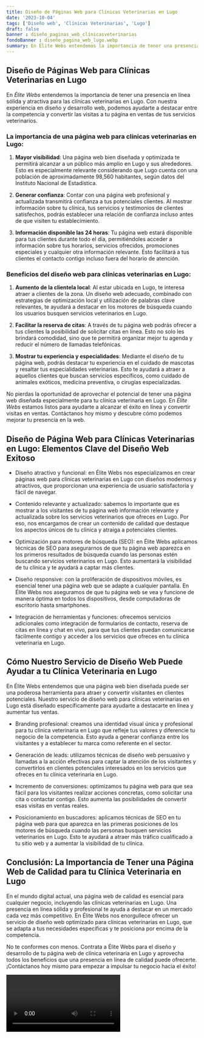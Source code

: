 ```yaml
---
title: Diseño de Páginas Web para Clínicas Veterinarias en Lugo
date: '2023-10-04'
tags: ['Diseño web', 'Clínicas Veterinarias', 'Lugo']
draft: false
banner : diseño_paginas_web_clínicasveterinarias
fondoBanner : diseño_pagina_web_lugo.webp
summary: En Élite Webs entendemos la importancia de tener una presencia en línea sólida y atractiva para las clínicas veterinarias en Lugo. Con nuestra experiencia en diseño y desarrollo web, podemos ayudarte a destacar entre la competencia y convertir las visitas a tu página en ventas de tus servicios veterinarios.
---
```


## Diseño de Páginas Web para Clínicas Veterinarias en Lugo

En *Élite Webs* entendemos la importancia de tener una presencia en línea sólida y atractiva para las clínicas veterinarias en Lugo. Con nuestra experiencia en diseño y desarrollo web, podemos ayudarte a destacar entre la competencia y convertir las visitas a tu página en ventas de tus servicios veterinarios.

### La importancia de una página web para clínicas veterinarias en Lugo:

1. **Mayor visibilidad**: Una página web bien diseñada y optimizada te permitirá alcanzar a un público más amplio en Lugo y sus alrededores. Esto es especialmente relevante considerando que Lugo cuenta con una población de aproximadamente 98,560 habitantes, según datos del Instituto Nacional de Estadística.

2. **Generar confianza**: Contar con una página web profesional y actualizada transmitirá confianza a tus potenciales clientes. Al mostrar información sobre tu clínica, tus servicios y testimonios de clientes satisfechos, podrás establecer una relación de confianza incluso antes de que visiten tu establecimiento.

3. **Información disponible las 24 horas**: Tu página web estará disponible para tus clientes durante todo el día, permitiéndoles acceder a información sobre tus horarios, servicios ofrecidos, promociones especiales y cualquier otra información relevante. Esto facilitará a tus clientes el contacto contigo incluso fuera del horario de atención.

### Beneficios del diseño web para clínicas veterinarias en Lugo:

1. **Aumento de la clientela local**: Al estar ubicada en Lugo, te interesa atraer a clientes de la zona. Un diseño web adecuado, combinado con estrategias de optimización local y utilización de palabras clave relevantes, te ayudará a destacar en los motores de búsqueda cuando los usuarios busquen servicios veterinarios en Lugo.

2. **Facilitar la reserva de citas**: A través de tu página web podrás ofrecer a tus clientes la posibilidad de solicitar citas en línea. Esto no solo les brindará comodidad, sino que te permitirá organizar mejor tu agenda y reducir el número de llamadas telefónicas.

3. **Mostrar tu experiencia y especialidades**: Mediante el diseño de tu página web, podrás destacar tu experiencia en el cuidado de mascotas y resaltar tus especialidades veterinarias. Esto te ayudará a atraer a aquellos clientes que buscan servicios específicos, como cuidado de animales exóticos, medicina preventiva, o cirugías especializadas.

No pierdas la oportunidad de aprovechar el potencial de tener una página web diseñada especialmente para tu clínica veterinaria en Lugo. En *Élite Webs* estamos listos para ayudarte a alcanzar el éxito en línea y convertir visitas en ventas. Contáctanos hoy mismo y descubre cómo podemos mejorar tu presencia en la web.

<GifSeo />

<Cta />

## Diseño de Página Web para Clínicas Veterinarias en Lugo: Elementos Clave del Diseño Web Exitoso

- Diseño atractivo y funcional: en Élite Webs nos especializamos en crear páginas web para clínicas veterinarias en Lugo con diseños modernos y atractivos, que proporcionan una experiencia de usuario satisfactoria y fácil de navegar.

- Contenido relevante y actualizado: sabemos lo importante que es mostrar a los visitantes de tu página web información relevante y actualizada sobre los servicios veterinarios que ofreces en Lugo. Por eso, nos encargamos de crear un contenido de calidad que destaque los aspectos únicos de tu clínica y atraiga a potenciales clientes.

- Optimización para motores de búsqueda (SEO): en Élite Webs aplicamos técnicas de SEO para asegurarnos de que tu página web aparezca en los primeros resultados de búsqueda cuando las personas estén buscando servicios veterinarios en Lugo. Esto aumentará la visibilidad de tu clínica y te ayudará a captar más clientes.

- Diseño responsive: con la proliferación de dispositivos móviles, es esencial tener una página web que se adapte a cualquier pantalla. En Élite Webs nos aseguramos de que tu página web se vea y funcione de manera óptima en todos los dispositivos, desde computadoras de escritorio hasta smartphones.

- Integración de herramientas y funciones: ofrecemos servicios adicionales como integración de formularios de contacto, reserva de citas en línea y chat en vivo, para que tus clientes puedan comunicarse fácilmente contigo y acceder a los servicios que ofreces en tu clínica veterinaria en Lugo.

## Cómo Nuestro Servicio de Diseño Web Puede Ayudar a tu Clínica Veterinaria en Lugo

En Élite Webs entendemos que una página web bien diseñada puede ser una poderosa herramienta para atraer y convertir visitantes en clientes potenciales. Nuestro servicio de diseño web para clínicas veterinarias en Lugo está diseñado específicamente para ayudarte a destacarte en línea y aumentar tus ventas.

- Branding profesional: creamos una identidad visual única y profesional para tu clínica veterinaria en Lugo que refleje tus valores y diferencie tu negocio de la competencia. Esto ayuda a generar confianza entre los visitantes y a establecer tu marca como referente en el sector.

- Generación de leads: utilizamos técnicas de diseño web persuasivo y llamadas a la acción efectivas para captar la atención de los visitantes y convertirlos en clientes potenciales interesados en los servicios que ofreces en tu clínica veterinaria en Lugo.

- Incremento de conversiones: optimizamos tu página web para que sea fácil para los visitantes realizar acciones concretas, como solicitar una cita o contactar contigo. Esto aumenta las posibilidades de convertir esas visitas en ventas reales.

- Posicionamiento en buscadores: aplicamos técnicas de SEO en tu página web para que aparezca en las primeras posiciones de los motores de búsqueda cuando las personas busquen servicios veterinarios en Lugo. Esto te ayudará a atraer más tráfico cualificado a tu sitio web y a aumentar la visibilidad de tu clínica.

## Conclusión: La Importancia de Tener una Página Web de Calidad para tu Clínica Veterinaria en Lugo

En el mundo digital actual, una página web de calidad es esencial para cualquier negocio, incluyendo las clínicas veterinarias en Lugo. Una presencia en línea sólida y profesional te ayuda a destacar en un mercado cada vez más competitivo. En Élite Webs nos enorgullece ofrecer un servicio de diseño web optimizado para clínicas veterinarias en Lugo, que se adapta a tus necesidades específicas y te posiciona por encima de la competencia.

No te conformes con menos. Contrata a Élite Webs para el diseño y desarrollo de tu página web de clínica veterinaria en Lugo y aprovecha todos los beneficios que una presencia en línea de calidad puede ofrecerte. ¡Contáctanos hoy mismo para empezar a impulsar tu negocio hacia el éxito!

<Video />

<CtaBot job='Clínicas Veterinarias' city='Lugo'/>

<Gmaps query='Lugo+españa+maps' />